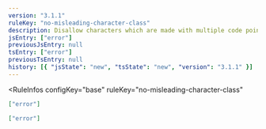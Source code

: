 ```yaml
---
version: "3.1.1"
ruleKey: "no-misleading-character-class"
description: Disallow characters which are made with multiple code points in character class syntax
jsEntry: ["error"]
previousJsEntry: null
tsEntry: ["error"]
previousTsEntry: null
history: [{ "jsState": "new", "tsState": "new", "version": "3.1.1" }]
---
```


<RuleInfos 
  configKey="base" 
  ruleKey="no-misleading-character-class" 
>

```json
["error"]
```

```json
["error"]
```

</RuleInfos>
